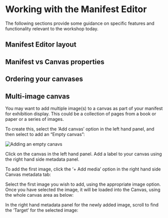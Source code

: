 # Working with the Manifest Editor

The following sections provide some guidance on specific features and functionality relevant to the workshop today.

## Manifest Editor layout

## Manifest vs Canvas properties

## Ordering your canvases

## Multi-image canvas

You may want to add multiple image(s) to a canvas as part of your manifest for exhibition display. This could be a collection of pages from a book or paper or a series of images.

To create this, select the ‘Add canvas’ option in the left hand panel, and then select to add an “Empty canvas”:

![Adding an empty canavs](https://digirati-workshops.pages.dev/creating-canvas-for-multi-image-example.PNG)

Click on the canvas in the left hand panel. Add a label to your canvas using the right hand side metadata panel. 

To add the first image, click the ‘+ Add media’ option in the right hand side Canvas metadata tab:

Select the first image you wish to add, using the appropriate image option. Once you have selected the image, it will be loaded into the Canvas, using the whole canvas area as below:

In the right hand metadata panel for the newly added image, scroll to find the ‘Target’ for the selected image:
